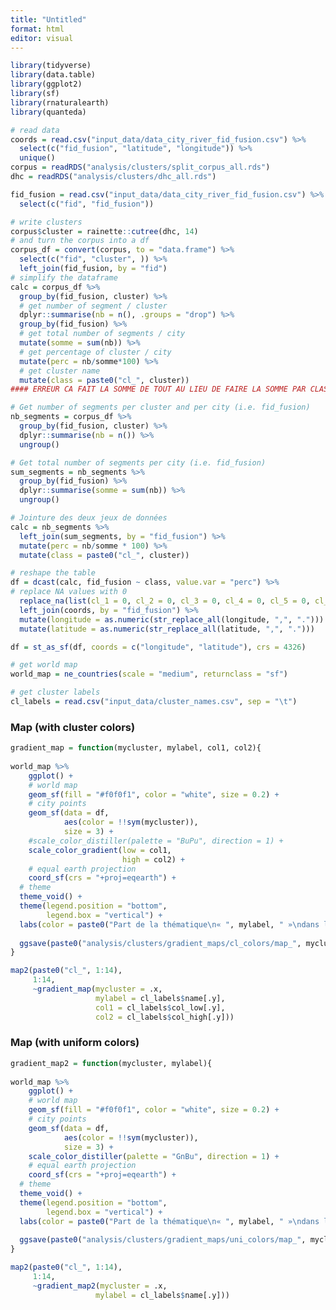 ```yaml
---
title: "Untitled"
format: html
editor: visual
---
```


```r
library(tidyverse)
library(data.table)
library(ggplot2)
library(sf)
library(rnaturalearth)
library(quanteda)
```

```r
# read data
coords = read.csv("input_data/data_city_river_fid_fusion.csv") %>% 
  select(c("fid_fusion", "latitude", "longitude")) %>% 
  unique()
corpus = readRDS("analysis/clusters/split_corpus_all.rds")
dhc = readRDS("analysis/clusters/dhc_all.rds")

fid_fusion = read.csv("input_data/data_city_river_fid_fusion.csv") %>% 
  select(c("fid", "fid_fusion"))

# write clusters
corpus$cluster = rainette::cutree(dhc, 14)
# and turn the corpus into a df
corpus_df = convert(corpus, to = "data.frame") %>% 
  select(c("fid", "cluster", )) %>% 
  left_join(fid_fusion, by = "fid") 
# simplify the dataframe
calc = corpus_df %>% 
  group_by(fid_fusion, cluster) %>% 
  # get number of segment / cluster
  dplyr::summarise(nb = n(), .groups = "drop") %>% 
  group_by(fid_fusion) %>% 
  # get total number of segments / city 
  mutate(somme = sum(nb)) %>% 
  # get percentage of cluster / city
  mutate(perc = nb/somme*100) %>% 
  # get cluster name
  mutate(class = paste0("cl_", cluster))
#### ERREUR CA FAIT LA SOMME DE TOUT AU LIEU DE FAIRE LA SOMME PAR CLASSE

# Get number of segments per cluster and per city (i.e. fid_fusion)
nb_segments = corpus_df %>% 
  group_by(fid_fusion, cluster) %>% 
  dplyr::summarise(nb = n()) %>% 
  ungroup()

# Get total number of segments per city (i.e. fid_fusion)
sum_segments = nb_segments %>%
  group_by(fid_fusion) %>%
  dplyr::summarise(somme = sum(nb)) %>% 
  ungroup()

# Jointure des deux jeux de données
calc = nb_segments %>%
  left_join(sum_segments, by = "fid_fusion") %>%
  mutate(perc = nb/somme * 100) %>%
  mutate(class = paste0("cl_", cluster))

# reshape the table
df = dcast(calc, fid_fusion ~ class, value.var = "perc") %>% 
# replace NA values with 0
  replace_na(list(cl_1 = 0, cl_2 = 0, cl_3 = 0, cl_4 = 0, cl_5 = 0, cl_6 = 0, cl_7 = 0, cl_8 = 0, cl_9 = 0, cl_10 = 0, cl_11 = 0, cl_12 = 0, cl_13 = 0, cl_14 = 0, cl_NA = 0)) %>% 
  left_join(coords, by = "fid_fusion") %>% 
  mutate(longitude = as.numeric(str_replace_all(longitude, ",", "."))) %>% 
  mutate(latitude = as.numeric(str_replace_all(latitude, ",", ".")))

df = st_as_sf(df, coords = c("longitude", "latitude"), crs = 4326)

# get world map
world_map = ne_countries(scale = "medium", returnclass = "sf")

# get cluster labels 
cl_labels = read.csv("input_data/cluster_names.csv", sep = "\t")
```

### Map (with cluster colors)

```r
gradient_map = function(mycluster, mylabel, col1, col2){
  
world_map %>% 
    ggplot() +
    # world map 
    geom_sf(fill = "#f0f0f1", color = "white", size = 0.2) +
    # city points
    geom_sf(data = df, 
            aes(color = !!sym(mycluster)),
            size = 3) +
    #scale_color_distiller(palette = "BuPu", direction = 1) +
    scale_color_gradient(low = col1,
                         high = col2) +
    # equal earth projection
    coord_sf(crs = "+proj=eqearth") +
  # theme
  theme_void() +
  theme(legend.position = "bottom",
        legend.box = "vertical") +
  labs(color = paste0("Part de la thématique\n« ", mylabel, " »\ndans le corpus (%)"))
  
  ggsave(paste0("analysis/clusters/gradient_maps/cl_colors/map_", mycluster, ".png"), width = 4000, height = 2500, units = "px")
}
```

```r
map2(paste0("cl_", 1:14),
     1:14,
     ~gradient_map(mycluster = .x,
                   mylabel = cl_labels$name[.y],
                   col1 = cl_labels$col_low[.y],
                   col2 = cl_labels$col_high[.y]))
```

### Map (with uniform colors)

```r
gradient_map2 = function(mycluster, mylabel){
  
world_map %>% 
    ggplot() +
    # world map 
    geom_sf(fill = "#f0f0f1", color = "white", size = 0.2) +
    # city points
    geom_sf(data = df, 
            aes(color = !!sym(mycluster)),
            size = 3) +
    scale_color_distiller(palette = "GnBu", direction = 1) +
    # equal earth projection
    coord_sf(crs = "+proj=eqearth") +
  # theme
  theme_void() +
  theme(legend.position = "bottom",
        legend.box = "vertical") +
  labs(color = paste0("Part de la thématique\n« ", mylabel, " »\ndans le corpus (%)"))
  
  ggsave(paste0("analysis/clusters/gradient_maps/uni_colors/map_", mycluster, ".png"), width = 4000, height = 2500, units = "px")
}

map2(paste0("cl_", 1:14),
     1:14,
     ~gradient_map2(mycluster = .x,
                   mylabel = cl_labels$name[.y]))
```
